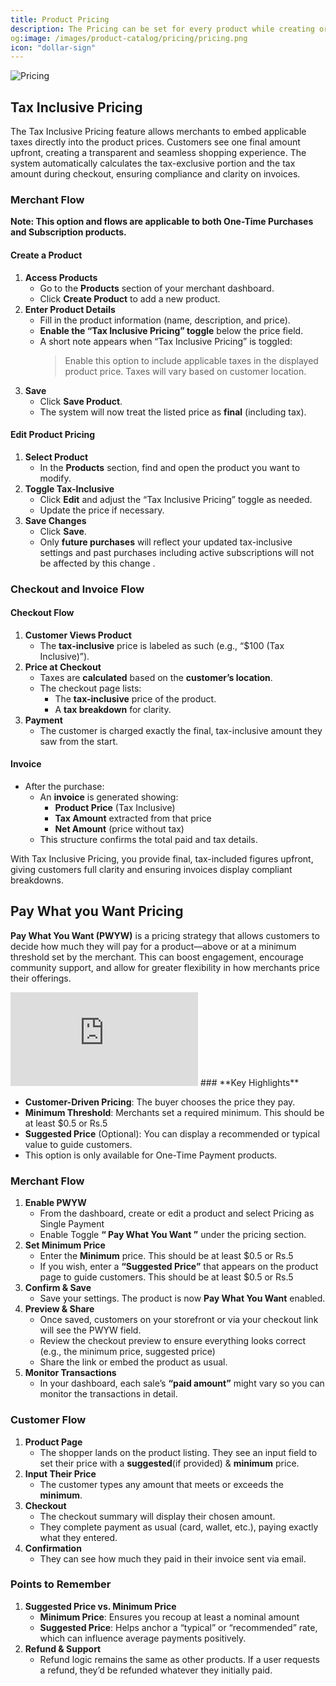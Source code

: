 ```yaml
---
title: Product Pricing
description: The Pricing can be set for every product while creating or editing a product. Sales Tax will be charged above this price based on the customer’s location by default. If you want to show the final price to your customer upfront and bear the cost of the sales tax you can enable Tax Inclusive Pricing toggle while creating or editing a product.
og:image: /images/product-catalog/pricing/pricing.png
icon: "dollar-sign"
---
```

<Frame>
  <img alt="Pricing" src="/images/product-catalog/pricing/pricing.png" />
</Frame>

## **Tax Inclusive Pricing**
The Tax Inclusive Pricing feature allows merchants to embed applicable taxes directly into the product prices. Customers see one final amount upfront, creating a transparent and seamless shopping experience. The system automatically calculates the tax-exclusive portion and the tax amount during checkout, ensuring compliance and clarity on invoices.

### **Merchant Flow**

**Note: This option and flows are applicable to both One-Time Purchases and Subscription products.**

#### **Create a Product**

1. **Access Products**
    - Go to the **Products** section of your merchant dashboard.
    - Click **Create Product** to add a new product.
2. **Enter Product Details**
    - Fill in the product information (name, description, and price).
    - **Enable the “Tax Inclusive Pricing” toggle** below the price field.
    - A short note appears when “Tax Inclusive Pricing” is toggled:
      > Enable this option to include applicable taxes in the displayed product price. Taxes will vary based on customer location.
      > 
3. **Save**
    - Click **Save Product**.
    - The system will now treat the listed price as **final** (including tax).

#### **Edit Product Pricing**

1. **Select Product**
    - In the **Products** section, find and open the product you want to modify.
2. **Toggle Tax-Inclusive**
    - Click **Edit** and adjust the “Tax Inclusive Pricing” toggle as needed.
    - Update the price if necessary.
3. **Save Changes**
    - Click **Save**.
    - Only **future purchases** will reflect your updated tax-inclusive settings and past purchases including active subscriptions will not be affected by this change .

### **Checkout and Invoice Flow**

#### **Checkout Flow**

1. **Customer Views Product**
    - The **tax-inclusive** price is labeled as such (e.g., “$100 (Tax Inclusive)”).
2. **Price at Checkout**
    - Taxes are **calculated** based on the **customer’s location**.
    - The checkout page lists:
        - The **tax-inclusive** price of the product.
        - A **tax breakdown** for clarity.
3. **Payment**
    - The customer is charged exactly the final, tax-inclusive amount they saw from the start.

#### **Invoice**

- After the purchase:
    - An **invoice** is generated showing:
        - **Product Price** (Tax Inclusive)
        - **Tax Amount** extracted from that price
        - **Net Amount** (price without tax)
    - This structure confirms the total paid and tax details.


With Tax Inclusive Pricing, you provide final, tax-included figures upfront, giving customers full clarity and ensuring invoices display compliant breakdowns.

## **Pay What you Want Pricing**


**Pay What You Want (PWYW)** is a pricing strategy that allows customers to decide how much they will pay for a product—above or at a minimum threshold set by the merchant. This can boost engagement, encourage community support, and allow for greater flexibility in how merchants price their offerings.

<Frame>
    <iframe 
        className="w-full aspect-video rounded-md" 
        src="https://www.youtube.com/embed/Lh0Q01b33NY"
        title="Pay What You Want Pricing | Dodo Payments"
        frameBorder="0"
        allow="accelerometer; autoplay; clipboard-write; encrypted-media; gyroscope; picture-in-picture"
        allowFullScreen
    ></iframe>
</Frame>
### **Key Highlights**

- **Customer-Driven Pricing**: The buyer chooses the price they pay.
- **Minimum Threshold**: Merchants set a required minimum. This should be at least $0.5 or Rs.5
- **Suggested Price** (Optional): You can display a recommended or typical value to guide customers.
- This option is only available for One-Time Payment products.

### **Merchant Flow**

1. **Enable PWYW**
    - From the dashboard, create or edit a product and select Pricing as Single Payment
    - Enable Toggle **“ Pay What You Want ”** under the pricing section.
2. **Set Minimum Price**
    - Enter the **Minimum** price. This should be at least $0.5 or Rs.5
    - If you wish, enter a **“Suggested Price”** that appears on the product page to guide customers. This should be at least $0.5 or Rs.5
3. **Confirm & Save**
    - Save your settings. The product is now **Pay What You Want** enabled.
4. **Preview & Share**
    - Once saved, customers on your storefront or via your checkout link will see the PWYW field.
    - Review the checkout preview to ensure everything looks correct (e.g., the minimum price, suggested price)
    - Share the link or embed the product as usual.
5. **Monitor Transactions**
    - In your dashboard, each sale’s **“paid amount”** might vary so you can monitor the transactions in detail.

### **Customer Flow**

1. **Product Page**
    - The shopper lands on the product listing. They see an input field to set their price  with a **suggested**(if provided) & **minimum** price.
2. **Input Their Price**
    - The customer types any amount that meets or exceeds the **minimum**.
3. **Checkout**
    - The checkout summary will display their chosen amount.
    - They complete payment as usual (card, wallet, etc.), paying exactly what they entered.
4. **Confirmation**
    - They can see how much they paid in their invoice sent via email.

### **Points to Remember**

1. **Suggested Price vs. Minimum Price**
    - **Minimum Price**: Ensures you recoup at least a nominal amount
    - **Suggested Price**: Helps anchor a “typical” or “recommended” rate, which can influence average payments positively.
2. **Refund & Support**
    - Refund logic remains the same as other products. If a user requests a refund, they’d be refunded whatever they initially paid.